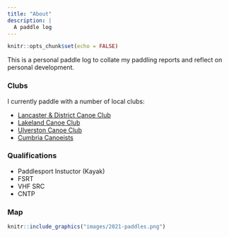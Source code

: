 ```yaml
---
title: "About"
description: |
  A paddle log
---
```


```r
knitr::opts_chunk$set(echo = FALSE)
```

This is a personal paddle log to collate my paddling reports and reflect on personal development.

### Clubs

I currently paddle with a number of local clubs:

- [Lancaster & District Canoe Club](https://www.ldcc.club/)
- [Lakeland Canoe Club](https://lakelandcanoeclub.wordpress.com/)
- [Ulverston Canoe Club](https://www.ulverstoncc.org/)
- [Cumbria Canoeists](https://www.cumbriacanoeists.org.uk/)

### Qualifications

- Paddlesport Instuctor (Kayak)
- FSRT
- VHF SRC
- CNTP

### Map

```r
knitr::include_graphics("images/2021-paddles.png")
```

